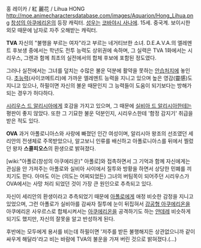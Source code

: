 홍 레이카 / 紅 麗花 / Lihua HONG
http://moe.animecharactersdatabase.com/images/Aquarion/Hong_Lihua.png
[[창성의 아쿠에리온]]의 등장 캐릭터. [[성우]]는 [[코바야시 사나에]].
15세. 중국계. 보이시한 외모 때문에 남자로 자주 오해받는 캐릭터.

'''TVA'''
자신의 "불행을 부르는 여자"라고 부르는 네거티브한 소녀. D.E.A.V.A.의 엘레멘트 후보생 중에서는 학년도 전투 능력도 상위권에 속하며, 그 실력은 TVA 1화에서는 시리우스, 그렌과 함께 최초의 실전에서의 합체 후보에 포함된 정도였다.

그러나 실전에서는 그녀를 덮치는 수많은 불운 덕분에 활약을 못하는 [[안습]]처지에 놓인다. [[초능력]](사이코메트리)에 가까운 엘레멘트 능력을 지니고 있으며 높은 영감(靈感)도 지니고 있으나, 하필이면 자신의 불운 때문인지 그 능력들이 도움이 되기보다는 방해가 되는 경우가 허다하다.

[[시리우스 드 알리시아]]에게 호감을 가지고 있으며, 그 때문에 [[실비아 드 알리시아]]한테는 평판이 좋지 않았다. 또한 그 기묘한 불운 덕분인지, 시리우스한테 '함정 감지기' 취급을 받은 적도 있다.

'''OVA'''
과거 아폴로니아스와 사랑에 빠졌던 인간 여성이며, 알리시아 왕조의 선조였던 세리안의 전생체로 주목받았으나, 알고보니 인류를 배신하고 아폴로니아스를 뒤에서 찔렀던 왕자 '''스콜피오스'''의 환생으로 밝혀졌다.

[wiki:"아폴로(창성의 아쿠에리온)" 아폴로]와 접촉하면서 그 기억과 함께 자신에게는 관심을 안 가져주는 아폴로와 실비아 사이에서 질투와 방황을 하면서 상당한 민폐를 끼치기도 한다. 아마도 이는 (의도는 어찌되었든) 그녀의 버팀목이 되어주던 시리우스가 OVA에서는 사망 처리 되었던 것이 가장 큰 원인으로 추측되고 있다.

자신이 세리안의 환생이라고 추측되었기 때문에 [[아폴로]]에게 애정 비슷한 감정을 지니고 있었으며, 그런 아폴로가 실비아를 감싸자 질투에 눈이 뒤집혀서 [[강공형 아쿠에리온]]을 아쿠에리온 사우르스로 합체시켜서는 [[아쿠에리온]]을 공격하기도 하는 [[얀데레]] 비슷하게 되기도 했지만, 자신의 잘못을 알고 반성하게 된다.

후반에는 모두에게 용서를 비는데 하필이면 '저주를 받든 불행해지든 상관없으니까 같이 싸우게 해달라'라고 비는 바람에 TVA의 불운을 가져 버린 것으로 밝혀졌다.(…)
